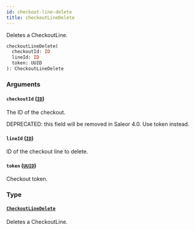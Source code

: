 ```yaml
---
id: checkout-line-delete
title: checkoutLineDelete
---
```



Deletes a CheckoutLine.

```graphql
checkoutLineDelete(
  checkoutId: ID
  lineId: ID
  token: UUID
): CheckoutLineDelete
```


### Arguments

#### `checkoutId` ([`ID`](../../../developer/api-reference/scalars/id))

The ID of the checkout. 

DEPRECATED: this field will be removed in Saleor 4.0. Use token instead.


#### `lineId` ([`ID`](../../../developer/api-reference/scalars/id))

ID of the checkout line to delete.


#### `token` ([`UUID`](../../../developer/api-reference/scalars/uuid))

Checkout token.


### Type

#### [`CheckoutLineDelete`](../../../developer/api-reference/objects/checkout-line-delete) 

Deletes a CheckoutLine.




